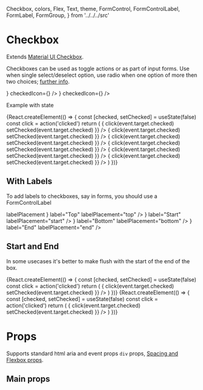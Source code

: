  Checkbox,
  colors,
  Flex,
  Text,
  theme,
  FormControl,
  FormControlLabel,
  FormLabel,
  FormGroup,
} from '../../../src'

<Meta title="Components/Checkbox" component={Checkbox} />

# Checkbox

Extends [Material UI Checkbox](https://material-ui.com/components/checkboxes/).

Checkboxes can be used as toggle actions or as part of input forms.
Use when single select/deselect option, use radio when one option of more then two choices; [further info](https://www.nngroup.com/articles/checkboxes-vs-radio-buttons/).

<Canvas>
  <Story name="default">
    <Checkbox color="default" onChange={action('checked')} />
  </Story>
  <Story name="checked">
    <Checkbox
      checked={true}
      color="default"
      onChange={action('checked')}
      value="checkedA"
      inputProps={{
        'aria-label': 'checkbox',
      }}
    />
  </Story>
  <Story name="primary checked">
    <Checkbox
      checked={false}
      color="primary"
      inputProps={{
        'aria-label': 'primary checkbox',
      }}
    />
  </Story>
  <Story name="uncontrolled checked">
    <Checkbox
      inputProps={{
        'aria-label': 'uncontrolled-checkbox',
      }}
    />
  </Story>
  <Story name="disabled">
    <Checkbox
      disabled={true}
      inputProps={{
        'aria-label': 'disabled checkbox',
      }}
    />
  </Story>
  <Story name="disabled checked">
    <Checkbox
      disabled={true}
      checked={true}
      inputProps={{
        'aria-label': 'disabled checked checkbox',
      }}
    />
  </Story>
  <Story name="indeterminate">
    <Checkbox
      indeterminate={true}
      inputProps={{
        'aria-label': 'indeterminate checkbox',
      }}
    />
  </Story>
  <Story name="default">
    <Checkbox
      defaultChecked={true}
      color="default"
      inputProps={{
        'aria-label': 'checkbox with default color',
      }}
    />
  </Story>
  <Story name="custom icon">
    <Checkbox
      style={{ color: 'red' }}
      icon={<Icons.FavoriteBorder />}
      checkedIcon={<Icons.Favorite />}
    />
  </Story>
  <Story name="custom colors">
    <Checkbox
      icon={<Icons.BookmarkBorder style={{ color: colors.grey[600] }} />}
      checkedIcon={<Icons.Bookmark style={{ color: colors.lightBlue[400] }} />}
    />
  </Story>
</Canvas>

Example with state

<Canvas>
  <Story name="with state">
    {React.createElement(() => {
      const [checked, setChecked] = useState(false)
      const click = action('clicked')
      return (
        <Flex>
          <Checkbox
            checked={checked}
            color="default"
            onChange={(event) => {
              click(event.target.checked)
              setChecked(event.target.checked)
            }}
          />
          <Checkbox
            checked={checked}
            color="primary"
            onChange={(event) => {
              click(event.target.checked)
              setChecked(event.target.checked)
            }}
          />
          <Checkbox
            checked={checked}
            color="secondary"
            onChange={(event) => {
              click(event.target.checked)
              setChecked(event.target.checked)
            }}
          />
          <Checkbox
            checked={checked}
            disabled
            onChange={(event) => {
              click(event.target.checked)
              setChecked(event.target.checked)
            }}
          />
          <Checkbox
            checked={checked}
            color="primary"
            disabled
            onChange={(event) => {
              click(event.target.checked)
              setChecked(event.target.checked)
            }}
          />
          <Checkbox
            checked={checked}
            color="secondary"
            disabled
            onChange={(event) => {
              click(event.target.checked)
              setChecked(event.target.checked)
            }}
          />
        </Flex>
      )
    })}
  </Story>
</Canvas>

## With Labels

To add labels to checkboxes, say in forms, you should use a FormControlLabel

<Canvas>
  <Story name="labels">
    <FormControl component="fieldset">
      <FormLabel component="legend">labelPlacement</FormLabel>
      <FormGroup aria-label="position" name="position" row>
        <FormControlLabel
          value="top"
          control={<Checkbox color="primary" />}
          label="Top"
          labelPlacement="top"
        />
        <FormControlLabel
          value="start"
          control={<Checkbox color="primary" />}
          label="Start"
          labelPlacement="start"
        />
        <FormControlLabel
          value="bottom"
          control={<Checkbox color="primary" />}
          label="Bottom"
          labelPlacement="bottom"
        />
        <FormControlLabel
          value="end"
          control={<Checkbox color="primary" />}
          label="End"
          labelPlacement="end"
        />
      </FormGroup>
    </FormControl>
  </Story>
</Canvas>

## Start and End

In some usecases it's better to make flush with the start of the end of the box.

<Canvas>
  <Story name="start">
    {React.createElement(() => {
      const [checked, setChecked] = useState(false)
      const click = action('clicked')
      return (
        <Flex>
          <Checkbox
            checked={checked}
            color="primary"
            edge="start"
            onChange={(event) => {
              click(event.target.checked)
              setChecked(event.target.checked)
            }}
          />
        </Flex>
      )
    })}
  </Story>
  <Story name="end">
    {React.createElement(() => {
      const [checked, setChecked] = useState(false)
      const click = action('clicked')
      return (
        <Flex>
          <Checkbox
            checked={checked}
            color="primary"
            edge="end"
            onChange={(event) => {
              click(event.target.checked)
              setChecked(event.target.checked)
            }}
          />
        </Flex>
      )
    })}
  </Story>
</Canvas>

# Props

Supports standard html aria and event props `div` props, [Spacing and Flexbox props](/components/?path=/docs/design-system-positioning--page).

## Main props

<ArgsTable of={CheckboxDocs} />
